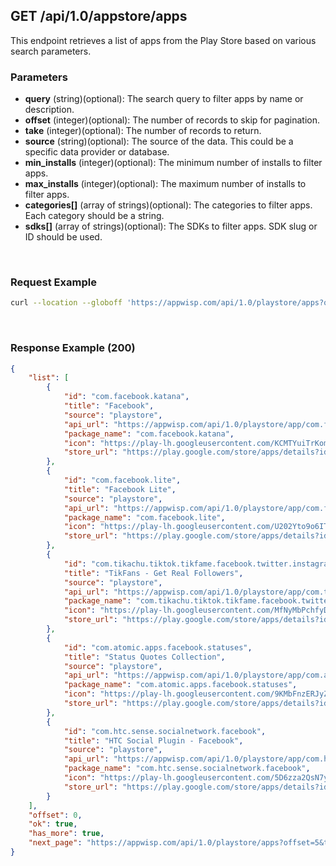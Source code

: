 ## GET /api/1.0/appstore/apps

This endpoint retrieves a list of apps from the Play Store based on various search parameters.

### Parameters

- **query** (string)(optional): The search query to filter apps by name or description.
- **offset** (integer)(optional): The number of records to skip for pagination.
- **take** (integer)(optional): The number of records to return.
- **source** (string)(optional): The source of the data. This could be a specific data provider or database.
- **min_installs** (integer)(optional): The minimum number of installs to filter apps.
- **max_installs** (integer)(optional): The maximum number of installs to filter apps.
- **categories[]** (array of strings)(optional): The categories to filter apps. Each category should be a string.
- **sdks[]** (array of strings)(optional): The SDKs to filter apps. SDK slug or ID should be used.

&nbsp;

### Request Example
```bash
curl --location --globoff 'https://appwisp.com/api/1.0/playstore/apps?offset=0&take=30&min_installs=100000&query=facebook&categories[]=SOCIAL'
```

&nbsp;

### Response Example (200)

```json
{
    "list": [
        {
            "id": "com.facebook.katana",
            "title": "Facebook",
            "source": "playstore",
            "api_url": "https://appwisp.com/api/1.0/playstore/app/com.facebook.katana",
            "package_name": "com.facebook.katana",
            "icon": "https://play-lh.googleusercontent.com/KCMTYuiTrKom4Vyf0G4foetVOwhKWzNbHWumV73IXexAIy5TTgZipL52WTt8ICL-oIo",
            "store_url": "https://play.google.com/store/apps/details?id=com.facebook.katana"
        },
        {
            "id": "com.facebook.lite",
            "title": "Facebook Lite",
            "source": "playstore",
            "api_url": "https://appwisp.com/api/1.0/playstore/app/com.facebook.lite",
            "package_name": "com.facebook.lite",
            "icon": "https://play-lh.googleusercontent.com/U202Yto9o6IT1ZA8bgigA5q4nIzvu0S9ztl2d0WQSj6Iw0hIw5W7SIAnH0U2-Kk3nao",
            "store_url": "https://play.google.com/store/apps/details?id=com.facebook.lite"
        },
        {
            "id": "com.tikachu.tiktok.tikfame.facebook.twitter.instagram.followers.likes.view.shares.buy.fans.tikpopular.tikfans",
            "title": "TikFans - Get Real Followers",
            "source": "playstore",
            "api_url": "https://appwisp.com/api/1.0/playstore/app/com.tikachu.tiktok.tikfame.facebook.twitter.instagram.followers.likes.view.shares.buy.fans.tikpopular.tikfans",
            "package_name": "com.tikachu.tiktok.tikfame.facebook.twitter.instagram.followers.likes.view.shares.buy.fans.tikpopular.tikfans",
            "icon": "https://play-lh.googleusercontent.com/MfNyMbPchfyDssfpnN3Y65NHVlaUPAeKja4HjN2tFN8n10JH-6m4r7wgIhRFGxZ7-Q",
            "store_url": "https://play.google.com/store/apps/details?id=com.tikachu.tiktok.tikfame.facebook.twitter.instagram.followers.likes.view.shares.buy.fans.tikpopular.tikfans"
        },
        {
            "id": "com.atomic.apps.facebook.statuses",
            "title": "Status Quotes Collection",
            "source": "playstore",
            "api_url": "https://appwisp.com/api/1.0/playstore/app/com.atomic.apps.facebook.statuses",
            "package_name": "com.atomic.apps.facebook.statuses",
            "icon": "https://play-lh.googleusercontent.com/9KMbFnzERJyZap_bp_--YQtpGqs7r02LNEw6WFRX309Cx3mT8qHLAuD7DoR9wYgg6Q",
            "store_url": "https://play.google.com/store/apps/details?id=com.atomic.apps.facebook.statuses"
        },
        {
            "id": "com.htc.sense.socialnetwork.facebook",
            "title": "HTC Social Plugin - Facebook",
            "source": "playstore",
            "api_url": "https://appwisp.com/api/1.0/playstore/app/com.htc.sense.socialnetwork.facebook",
            "package_name": "com.htc.sense.socialnetwork.facebook",
            "icon": "https://play-lh.googleusercontent.com/5D6zza2QsN7yRF_VdAGpJDmajyq06bxRhj0Vbqajk3I9_CdGPPZbaa06M0ZiQDW0Lg",
            "store_url": "https://play.google.com/store/apps/details?id=com.htc.sense.socialnetwork.facebook"
        }
    ],
    "offset": 0,
    "ok": true,
    "has_more": true,
    "next_page": "https://appwisp.com/api/1.0/playstore/apps?offset=5&take=5&query=facebook&categories[]=SOCIAL&min_installs=100000"
}
```